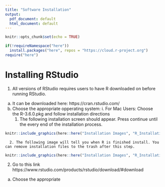 ```yaml
---
title: "Software Installation"
output:
  pdf_document: default
  html_document: default
---
```


```r
knitr::opts_chunk$set(echo = TRUE)
```

```r
if(!requireNamespace("here"))
  install.packages("here", repos = "https://cloud.r-project.org")
require("here")
```

# Installing RStudio
1. All versions of RStudio requires users to have R downloaded on before running RStudio. 
  a. It can be downloaded here: https://cran.rstudio.com/
  b. Choose the appropriate opperating system: 
    i. For Mac Users: Choose the R-3.6.0.pkg and follow installation directions 
      1. The following installation screen should appear. Press continue until the every end of the installation process. 

```r
knitr::include_graphics(here::here("Installation Images", "R_Installation_Mac_1.png"))
```  
      2. The following image will tell you when R is finished install. You can remove installation files to the trash after this step.
    
    
```r
knitr::include_graphics(here::here("Installation Images", "R_Installation_Mac_2.png"))
```  

2. Go to this link https://www.rstudio.com/products/rstudio/download/#download
  a. Choose the appropriate 
